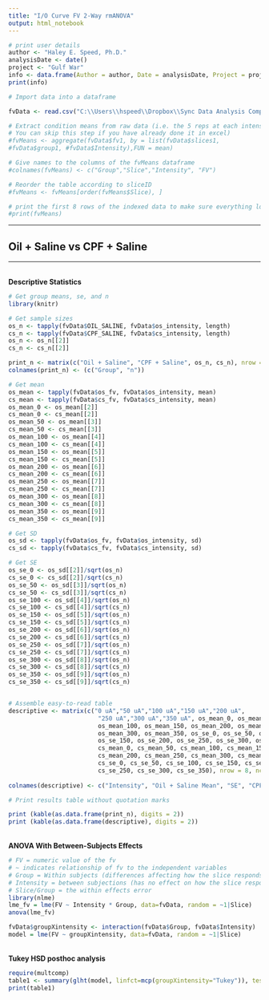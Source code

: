 ---
title: "I/O Curve FV 2-Way rmANOVA"
output: html_notebook
---

```{r}

# print user details
author <- "Haley E. Speed, Ph.D."
analysisDate <- date()
project <- "Gulf War"
info <- data.frame(Author = author, Date = analysisDate, Project = project)
print(info)

```



```{r}
# Import data into a dataframe

fvData <- read.csv("C:\\Users\\hspeed\\Dropbox\\Sync Data Analysis Computers\\Gulf War Project\\Statistics\\fv_oil_saline_cpf_saline.csv")


```

<!--<hr><h2>Means for each slice</h2><hr> -->


```{r}
# Extract condition means from raw data (i.e. the 5 reps at each intensity) 
# You can skip this step if you have already done it in excel)
#fvMeans <- aggregate(fvData$fv1, by = list(fvData$slices1, 
#fvData$group1, #fvData$Intensity),FUN = mean)

# Give names to the columns of the fvMeans dataframe
#colnames(fvMeans) <- c("Group","Slice","Intensity", "FV") 

# Reorder the table according to sliceID
#fvMeans <- fvMeans[order(fvMeans$Slice), ] 

# print the first 8 rows of the indexed data to make sure everything looks right
#print(fvMeans)


```

<hr><h2>Oil + Saline vs CPF + Saline </h2><hr>
<br>
<b>Descriptive Statistics</b>

```{r}
# Get group means, se, and n
library(knitr)

# Get sample sizes
os_n <- tapply(fvData$OIL_SALINE, fvData$os_intensity, length)
cs_n <- tapply(fvData$CPF_SALINE, fvData$cs_intensity, length)
os_n <- os_n[[2]]
cs_n <- cs_n[[2]]

print_n <- matrix(c("Oil + Saline", "CPF + Saline", os_n, cs_n), nrow = 2, ncol = 2)
colnames(print_n) <- (c("Group", "n"))

# Get mean
os_mean <- tapply(fvData$os_fv, fvData$os_intensity, mean)
cs_mean <- tapply(fvData$cs_fv, fvData$cs_intensity, mean)
os_mean_0 <- os_mean[[2]]
cs_mean_0 <- cs_mean[[2]]
os_mean_50 <- os_mean[[3]]
cs_mean_50 <- cs_mean[[3]]
os_mean_100 <- os_mean[[4]]
cs_mean_100 <- cs_mean[[4]]
os_mean_150 <- os_mean[[5]]
cs_mean_150 <- cs_mean[[5]]
os_mean_200 <- os_mean[[6]]
cs_mean_200 <- cs_mean[[6]]
os_mean_250 <- os_mean[[7]]
cs_mean_250 <- cs_mean[[7]]
os_mean_300 <- os_mean[[8]]
cs_mean_300 <- cs_mean[[8]]
os_mean_350 <- os_mean[[9]]
cs_mean_350 <- cs_mean[[9]]

# Get SD
os_sd <- tapply(fvData$os_fv, fvData$os_intensity, sd)
cs_sd <- tapply(fvData$cs_fv, fvData$cs_intensity, sd)

# Get SE
os_se_0 <- os_sd[[2]]/sqrt(os_n)
cs_se_0 <- cs_sd[[2]]/sqrt(cs_n)
os_se_50 <- os_sd[[3]]/sqrt(os_n)
cs_se_50 <- cs_sd[[3]]/sqrt(cs_n)
os_se_100 <- os_sd[[4]]/sqrt(os_n)
cs_se_100 <- cs_sd[[4]]/sqrt(cs_n)
os_se_150 <- os_sd[[5]]/sqrt(os_n)
cs_se_150 <- cs_sd[[5]]/sqrt(cs_n)
os_se_200 <- os_sd[[6]]/sqrt(os_n)
cs_se_200 <- cs_sd[[6]]/sqrt(cs_n)
os_se_250 <- os_sd[[7]]/sqrt(os_n)
cs_se_250 <- cs_sd[[7]]/sqrt(cs_n)
os_se_300 <- os_sd[[8]]/sqrt(os_n)
cs_se_300 <- cs_sd[[8]]/sqrt(cs_n)
os_se_350 <- os_sd[[9]]/sqrt(os_n)
cs_se_350 <- cs_sd[[9]]/sqrt(cs_n)


# Assemble easy-to-read table
descriptive <- matrix(c("0 uA","50 uA","100 uA","150 uA","200 uA",
                         "250 uA","300 uA","350 uA", os_mean_0, os_mean_50, 
                         os_mean_100, os_mean_150, os_mean_200, os_mean_250, 
                         os_mean_300, os_mean_350, os_se_0, os_se_50, os_se_100, 
                         os_se_150, os_se_200, os_se_250, os_se_300, os_se_350, 
                         cs_mean_0, cs_mean_50, cs_mean_100, cs_mean_150, 
                         cs_mean_200, cs_mean_250, cs_mean_300, cs_mean_350, 
                         cs_se_0, cs_se_50, cs_se_100, cs_se_150, cs_se_200, 
                         cs_se_250, cs_se_300, cs_se_350), nrow = 8, ncol = 5)
                       
colnames(descriptive) <- c("Intensity", "Oil + Saline Mean", "SE", "CPF + Saline Mean", "SE")

# Print results table without quotation marks

print (kable(as.data.frame(print_n), digits = 2))
print (kable(as.data.frame(descriptive), digits = 2))


```


<br>
<b>ANOVA With Between-Subjects Effects</b>

```{r}

# FV = numeric value of the fv
# ~ indicates relationship of fv to the independent variables
# Group = Within subjects (differences affecting how the slice responds to the stimulus)
# Intensity = between subjections (has no effect on how the slice responds to stimulus, only the fv)
# Slice/Group = the within effects error
library(nlme)
lme_fv = lme(FV ~ Intensity * Group, data=fvData, random = ~1|Slice)
anova(lme_fv)

fvData$groupXintensity <- interaction(fvData$Group, fvData$Intensity)
model = lme(FV ~ groupXintensity, data=fvData, random = ~1|Slice)


```



<br>
<b>Tukey HSD posthoc analysis</b>

```{r}

require(multcomp)
table1 <- summary(glht(model, linfct=mcp(groupXintensity="Tukey")), test = adjusted(type = "bonferroni"))
print(table1)

```

